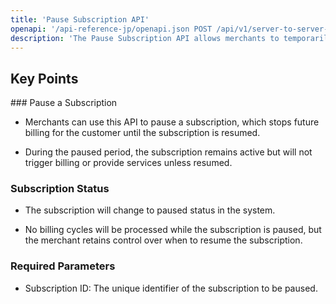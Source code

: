 ```yaml
---
title: 'Pause Subscription API'
openapi: '/api-reference-jp/openapi.json POST /api/v1/server-to-server-interface/subscription/{subscription_id}/pause'
description: 'The Pause Subscription API allows merchants to temporarily pause a customer subscription, halting any upcoming billing cycles until the subscription is resumed.'
---
```


## Key Points

<Info>
  ### Pause a Subscription

  * Merchants can use this API to pause a subscription, which stops future billing for the customer until the subscription is resumed.

  * During the paused period, the subscription remains active but will not trigger billing or provide services unless resumed.

  ### Subscription Status

  * The subscription will change to paused status in the system.

  * No billing cycles will be processed while the subscription is paused, but the merchant retains control over when to resume the subscription.

  ### Required Parameters

  * Subscription ID: The unique identifier of the subscription to be paused.
</Info>
